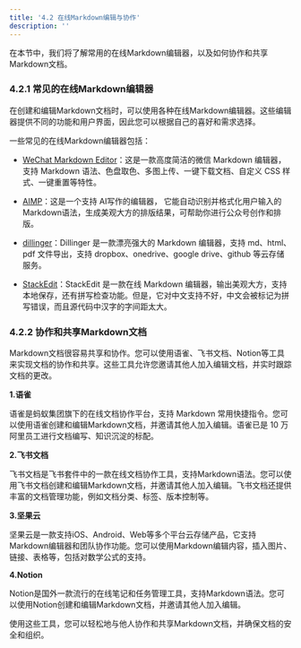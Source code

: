 ```yaml
---
title: '4.2 在线Markdown编辑与协作'
description: ''
---
```

在本节中，我们将了解常用的在线Markdown编辑器，以及如何协作和共享Markdown文档。

### 4.2.1 常见的在线Markdown编辑器

在创建和编辑Markdown文档时，可以使用各种在线Markdown编辑器。这些编辑器提供不同的功能和用户界面，因此您可以根据自己的喜好和需求选择。

一些常见的在线Markdown编辑器包括：

- [WeChat Markdown Editor](https://doocs.github.io/md/ )：这是一款高度简洁的微信 Markdown 编辑器，支持 Markdown 语法、色盘取色、多图上传、一键下载文档、自定义 CSS 样式、一键重置等特性。

- [AIMP](https://aimp.cc/ )：这是一个支持 AI写作的编辑器， 它能自动识别并格式化用户输入的Markdown语法，生成美观大方的排版结果，可帮助你进行公众号创作和排版。

- [dillinger](https://dillinger.io/ )：Dillinger 是一款漂亮强大的 Markdown 编辑器，支持 md、html、pdf 文件导出，支持 dropbox、onedrive、google drive、github 等云存储服务。

- [StackEdit](https://stackedit.io/ )：StackEdit 是一款在线 Markdown 编辑器，输出美观大方，支持本地保存，还有拼写检查功能。但是，它对中文支持不好，中文会被标记为拼写错误，而且源代码中汉字的字间距太大。

### 4.2.2 协作和共享Markdown文档

Markdown文档很容易共享和协作。您可以使用语雀、飞书文档、Notion等工具来实现文档的协作和共享。这些工具允许您邀请其他人加入编辑文档，并实时跟踪文档的更改。

**1.语雀**

语雀是蚂蚁集团旗下的在线文档协作平台，支持 Markdown 常用快捷指令。您可以使用语雀创建和编辑Markdown文档，并邀请其他人加入编辑。语雀已是 10 万阿里员工进行文档编写、知识沉淀的标配。

**2.飞书文档**

飞书文档是飞书套件中的一款在线文档协作工具，支持Markdown语法。您可以使用飞书文档创建和编辑Markdown文档，并邀请其他人加入编辑。飞书文档还提供丰富的文档管理功能，例如文档分类、标签、版本控制等。

**3.坚果云**

坚果云是一款支持iOS、Android、Web等多个平台云存储产品，它支持Markdown编辑器和团队协作功能。您可以使用Markdown编辑内容，插入图片、链接、表格等，包括对数学公式的支持。

**4.Notion**

Notion是国外一款流行的在线笔记和任务管理工具，支持Markdown语法。您可以使用Notion创建和编辑Markdown文档，并邀请其他人加入编辑。

使用这些工具，您可以轻松地与他人协作和共享Markdown文档，并确保文档的安全和组织。
